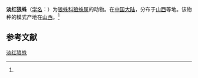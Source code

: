 {{Speciesbox
| name = 淡红狼蛛
| status = 
| status_system = 
| image = 
| genus = Lycosa
| species = russea
| authority = (Schenkel, 1953)<ref name='id13834'>{{cite web| url =http://www.bioinfo.cn/db05/BjdwSpecies.php?action=view&id=13834| title =淡红狼蛛| work =《中国动物物种编目数据库》| publisher =中国科学院微生物研究所| author =中国科学院动物研究所| accessdate =2009-04-28| deadurl =yes| archiveurl =https://web.archive.org/web/20160305040837/http://www.bioinfo.cn/db05/BjdwSpecies.php?action=view&id=13834| archivedate =2016-03-05}}</ref>
}}

'''淡红狼蛛'''（[[学名|学名]]：{{lang|la|''Lycosa russea''}}）为[[狼蛛科|狼蛛科]][[狼蛛属|狼蛛属]]的动物。在[[中国大陆|中国大陆]]，分布于[[山西|山西]]等地。该物种的模式产地在[[山西|山西]]。<ref name='id13834'/>

== 参考文献 ==
{{reflist}}

{{Wikispecies|Lycosa russea}}
{{Taxonbar|from=Q2285331}}

[[Category:狼蛛属|淡红狼蛛]]


{{蜘蛛小作品}}